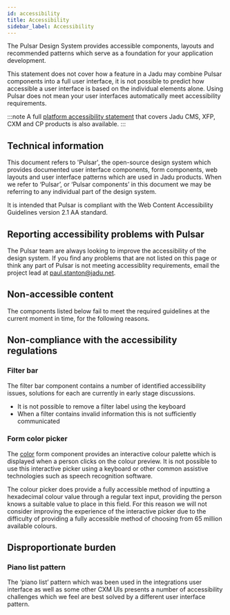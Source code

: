 ```yaml
---
id: accessibility
title: Accessibility
sidebar_label: Accessibility
---
```


The Pulsar Design System provides accessible components, layouts and recommended patterns which serve as a foundation for your application development.

This statement does not cover how a feature in a Jadu may combine Pulsar components into a full user interface, it is not possible to predict how accessible a user interface is based on the individual elements alone. Using Pulsar does not mean your user interfaces automatically meet accessibility requirements.

:::note
A full [platform accessibility statement](https://www.jadu.net/info/20000/solutions/24/platform_accessibility_statement) that covers Jadu CMS, XFP, CXM and CP products is also available.
:::

## Technical information

This document refers to 'Pulsar', the open-source design system which provides documented user interface components, form components, web layouts and user interface patterns which are used in Jadu products. When we refer to ‘Pulsar’, or ‘Pulsar components’ in this document we may be referring to any individual part of the design system.

It is intended that Pulsar is compliant with the Web Content Accessibility Guidelines version 2.1 AA standard.

## Reporting accessibility problems with Pulsar

The Pulsar team are always looking to improve the accessibility of the design system. If you find any problems that are not listed on this page or think any part of Pulsar is not meeting accessiblity requirements, email the project lead at <a mailto="paul.stanton@jadu.net">paul.stanton@jadu.net</a>.

## Non-accessible content

The components listed below fail to meet the required guidelines at the current moment in time, for the following reasons.

## Non-compliance with the accessibility regulations

### Filter bar

The filter bar component contains a number of identified accessibility issues, solutions for each are currently in early stage discussions.

* It is not possible to remove a filter label using the keyboard
* When a filter contains invalid information this is not sufficiently communicated

### Form color picker

The <a href="/forms/color">color</a> form component provides an interactive colour palette which is displayed when a person clicks on the colour preview. It is not possible to use this interactive picker using a keyboard or other common assistive technologies such as speech recognition software.

The colour picker does provide a fully accessible method of inputting a hexadecimal colour value through a regular text input, providing the person knows a suitable value to place in this field. For this reason we will not consider improving the experience of the interactive picker due to the difficulty of providing a fully accessible method of choosing from 65 million available colours.

## Disproportionate burden

### Piano list pattern

The ‘piano list’ pattern which was been used in the integrations user interface as well as some other CXM UIs presents a number of accessibility challenges which we feel are best solved by a different user interface pattern.